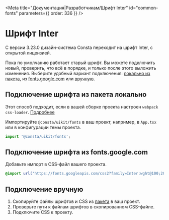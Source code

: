 
<Meta
  title="Документация|Разработчикам/Шрифт Inter"
  id="common-fonts"
  parameters={{ order: 336 }}
/>

# Шрифт Inter

С версии 3.23.0 дизайн-система Consta переходит на шрифт Inter, с открытой лицензией.

Пока по умолчанию работает старый шрифт. Вы можете подключить новый, проверить, что всё в порядке, и только после этого выложить изменения. Выберите удобный вариант подключения: [локально из пакета](#подключение-шрифта-из-пакета-локально), из [fonts.google.com](#подключение-шрифта-из-CDN-fonts.google.com) или [вручную](#подключение-вручную).

## Подключение шрифта из пакета локально

Этот способ подходит, если в вашей сборке проекта настроен `webpack css-loader`. [Подробнее](https://webpack.js.org/guides/asset-management/#loading-fonts)

Импортируйте `@consta/uikit/fonts` в ваш проект, например, в `App.tsx` или в конфигурации темы проекта.

```ts
import '@consta/uikit/fonts';
```

## Подключение шрифта из fonts.google.com

Добавьте импорт в CSS-файл вашего проекта.

```css
@import url('https://fonts.googleapis.com/css2?family=Inter:wght@100;200;300;400;500;600;700;800;900&display=swap');
```

## Подключение вручную

1. Скопируйте файлы шрифтов и CSS из [пакета](https://github.com/consta-design-system/uikit/tree/dev/src/fonts/inter) в ваш проект.
2. Проверьте пути к файлам шрифтов в скопированном CSS-файле.
3. Подключите CSS к проекту.
